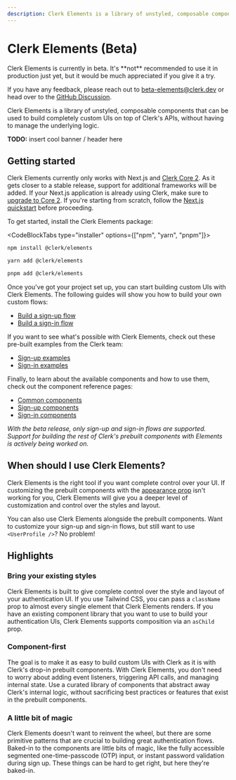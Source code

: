 ```yaml
---
description: Clerk Elements is a library of unstyled, composable components that can be used to build completely custom UIs on top of Clerk's APIs, without having to manage the underlying logic.
---
```


# Clerk Elements (Beta)

<Callout type="warning">
Clerk Elements is currently in beta. It's **not** recommended to use it in production just yet, but it would be much appreciated if you give it a try.

If you have any feedback, please reach out to [beta-elements@clerk.dev](mailto:beta-elements@clerk.dev) or head over to the [GitHub Discussion](#TODO).
</Callout>

Clerk Elements is a library of unstyled, composable components that can be used to build completely custom UIs on top of Clerk's APIs, without having to manage the underlying logic.

**TODO:** insert cool banner / header here

## Getting started

Clerk Elements currently only works with Next.js and [Clerk Core 2](https://clerk.com/changelog/2024-04-19). As it gets closer to a stable release, support for additional frameworks will be added. If your Next.js application is already using Clerk, make sure to [upgrade to Core 2](/docs/upgrade-guides/core-2/nextjs). If you're starting from scratch, follow the [Next.js quickstart](/docs/quickstarts/nextjs) before proceeding.

To get started, install the Clerk Elements package:

<CodeBlockTabs type="installer" options={["npm", "yarn", "pnpm"]}>
  ```sh filename="terminal"
  npm install @clerk/elements
  ```

  ```sh filename="terminal"
  yarn add @clerk/elements
  ```

  ```sh filename="terminal"
  pnpm add @clerk/elements
  ```
</CodeBlockTabs>

Once you've got your project set up, you can start building custom UIs with Clerk Elements. The following guides will show you how to build your own custom flows:
* [Build a sign-up flow](/docs/elements/guides/sign-up)
* [Build a sign-in flow](/docs/elements/guides/sign-in)

If you want to see what's possible with Clerk Elements, check out these pre-built examples from the Clerk team:
* [Sign-up examples](/docs/elements/examples/sign-up)
* [Sign-in examples](/docs/elements/examples/sign-in)

Finally, to learn about the available components and how to use them, check out the component reference pages:
* [Common components](/docs/elements/reference/common)
* [Sign-up components](/docs/elements/reference/sign-up)
* [Sign-in components](/docs/elements/reference/sign-in)

_With the beta release, only sign-up and sign-in flows are supported. Support for building the rest of Clerk's prebuilt components with Elements is actively being worked on._

## When should I use Clerk Elements?

Clerk Elements is the right tool if you want complete control over your UI. If customizing the prebuilt components with the [appearance prop](/docs/components/customization/overview) isn't working for you, Clerk Elements will give you a deeper level of customization and control over the styles and layout.

You can also use Clerk Elements alongside the prebuilt components. Want to customize your sign-up and sign-in flows, but still want to use `<UserProfile />`? No problem!

## Highlights

### Bring your existing styles

Clerk Elements is built to give complete control over the style and layout of your authentication UI. If you use Tailwind CSS, you can pass a `className` prop to almost every single element that Clerk Elements renders. If you have an existing component library that you want to use to build your authentication UIs, Clerk Elements supports composition via an `asChild` prop.

### Component-first

The goal is to make it as easy to build custom UIs with Clerk as it is with Clerk's drop-in prebuilt components. With Clerk Elements, you don't need to worry about adding event listeners, triggering API calls, and managing internal state. Use a curated library of components that abstract away Clerk's internal logic, without sacrificing best practices or features that exist in the prebuilt components.

### A little bit of magic

Clerk Elements doesn't want to reinvent the wheel, but there are some primitive patterns that are crucial to building great authentication flows. Baked-in to the components are little bits of magic, like the fully accessible segmented one-time-passcode (OTP) input, or instant password validation during sign up. These things can be hard to get right, but here they're baked-in.
